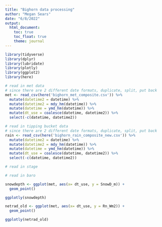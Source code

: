 ```yaml
---
title: "Bighorn data processing"
author: "Megan Sears"
date: "6/8/2022"
output:
  html_document:
    toc: true
    toc_float: true
    theme: journal
---
```


```r
library(tidyverse)
library(dplyr)
library(lubridate)
library(plotly)
library(ggplot2)
library(here)
```
```r
# read in met data
# since there are 2 different date formats, duplicate, split, put back together as 1
met <- read_csv(here('bighorn_met_composite.csv')) %>%
  mutate(datetime2 = datetime) %>%
  mutate(datetime2 = mdy_hm(datetime)) %>% 
  mutate(datetime = ymd_hm(datetime)) %>%
  mutate(dt_use = coalesce(datetime, datetime2)) %>% 
  select(-c(datetime, datetime2))

# read in tipping bucket data
# since there are 2 different date formats, duplicate, split, put back together as 1
rain <- read_csv(here('bighorn_rain_composite_new.csv')) %>%
  mutate(datetime2 = datetime) %>%
  mutate(datetime2 = mdy_hm(datetime)) %>% 
  mutate(datetime = ymd_hm(datetime)) %>%
  mutate(dt_use = coalesce(datetime, datetime2)) %>% 
  select(-c(datetime, datetime2))

# read in stage

# read in baro

```
```r
snowdepth <- ggplot(met, aes(x= dt_use, y = SnowD_m)) + 
  geom_point()

ggplotly(snowdepth)

netrad_old <- ggplot(met, aes(x= dt_use, y = Rn_Wm2)) + 
  geom_point()

ggplotly(netrad_old)



```

